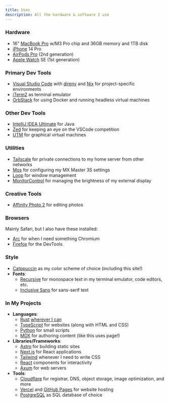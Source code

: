 ```yaml
---
title: Uses
description: All the hardware & software I use
---
```


### Hardware

- 16" [MacBook Pro](https://www.apple.com/macbook-pro/) w/M3 Pro chip and 36GB memory and 1TB disk
- [iPhone](https://www.apple.com/iphone) 14 Pro
- [AirPods Pro](https://www.apple.com/airpods-pro/) (2nd generation)
- [Apple Watch](https://www.apple.com/watch) SE (1st generation)

### Primary Dev Tools

- [Visual Studio Code](https://code.visualstudio.com) with [direnv](https://direnv.net) and [Nix](https://nixos.org) for project-specific environments
- [iTerm2](https://iterm2.com/) as terminal emulator
- [OrbStack](https://orbstack.dev) for using Docker and running headless virtual machines

### Other Dev Tools

- [IntelliJ IDEA Ultimate](https://www.jetbrains.com/idea/) for Java
- [Zed](https://zed.dev) for keeping an eye on the VSCode competition
- [UTM](https://mac.getutm.app) for graphical virtual machines

### Utilities

- [Tailscale](https://tailscale.com) for private connections to my home server from other networks
- [Mos](https://github.com/Caldis/Mos) for configuring my MX Master 3S settings
- [Loop](https://github.com/MrKai77/Loop) for window management
- [MonitorControl](https://github.com/MonitorControl/MonitorControl) for managing the brightness of my external display

### Creative Tools

- [Affinity Photo 2](https://affinity.serif.com/en-us/photo/) for editing photos

### Browsers

Mainly Safari, but I also have these installed:

- [Arc](https://arc.net) for when I need something Chromium
- [Firefox](https://www.mozilla.org/en-US/firefox/new/) for the DevTools

### Style

- [Catppuccin](https://catppuccin.com) as my color scheme of choice
  (including this site!)
- **Fonts**:
  - [Recursive](https://www.recursive.design) for monospace text in my terminal emulator, code editors, etc.
  - [Inclusive Sans](https://github.com/LivKing/Inclusive-Sans) for sans-serif text

### In My Projects

- **Languages**:
  - [Rust](https://www.rust-lang.org) [wherever I can](https://github.com/cecelot?tab=repositories&q=&type=&language=rust&sort=)
  - [TypeScript](https://www.typescriptlang.org) for websites (along with HTML and CSS)
  - [Python](https://python.org) for small scripts
  - [MDX](https://mdxjs.com) for authoring content (like this uses page!)
- **Libraries/Frameworks**:
  - [Astro](https://astro.build) for building static sites
  - [Next.js](https://nextjs.org) for React applications
  - [Tailwind](https://tailwindcss.com) whenever I need to write CSS
  - [React](https://react.dev) components for interactivity
  - [Axum](https://github.com/tokio-rs/axum) for web servers
- **Tools**:
  - [Cloudflare](https://www.cloudflare.com) for registrar, DNS, object storage, image optimization, and more
  - [Vercel](https://vercel.com) and [GitHub Pages](https://pages.github.com) for website hosting
  - [PostgreSQL](https://postgres.org) as SQL database of choice
